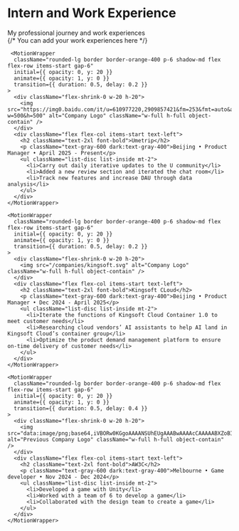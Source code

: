 

<div className="w-full">
  <div className="h-96 w-3/4 bg-gradient-to-r -z-10 from-blue-500 to-red-800 absolute right-0 -top-12 opacity-10 dark:opacity-20 !blur-3xl rounded-full"></div>
  <div className="flex flex-col w-full justify-start h-24 items-center my-3 mt-12">
    <h1 className="text-5xl font-bold underline decoration-orange-400 underline-offset-4">
      Intern and Work Experience
    </h1>
    <div className="mt-6">
      My professional journey and work experiences
    </div>
  </div>
  
  <div className="mt-10 space-y-12">
    {/* You can add your work experiences here */}
    
     <MotionWrapper 
      className="rounded-lg border border-orange-400 p-6 shadow-md flex flex-row items-start gap-6"
      initial={{ opacity: 0, y: 20 }}
      animate={{ opacity: 1, y: 0 }}
      transition={{ duration: 0.5, delay: 0.2 }}
    >
      <div className="flex-shrink-0 w-20 h-20">
        <img src="https://img0.baidu.com/it/u=610977220,2909857421&fm=253&fmt=auto&app=138&f=PNG?w=500&h=500" alt="Company Logo" className="w-full h-full object-contain" />
      </div>
      <div className="flex flex-col items-start text-left">
        <h2 className="text-2xl font-bold">Umetrip</h2>
        <p className="text-gray-600 dark:text-gray-400">Beijing • Product Manager • April 2025 - Present</p>
        <ul className="list-disc list-inside mt-2">
          <li>Carry out daily iterative updates to the U community</li>
          <li>Added a new review section and iterated the chat room</li>
          <li>Track new features and increase DAU through data analysis</li>
        </ul>
      </div>
    </MotionWrapper>
     
    <MotionWrapper 
      className="rounded-lg border border-orange-400 p-6 shadow-md flex flex-row items-start gap-6"
      initial={{ opacity: 0, y: 20 }}
      animate={{ opacity: 1, y: 0 }}
      transition={{ duration: 0.5, delay: 0.2 }}
    >
      <div className="flex-shrink-0 w-20 h-20">
        <img src="/companies/kingsoft.svg" alt="Company Logo" className="w-full h-full object-contain" />
      </div>
      <div className="flex flex-col items-start text-left">
        <h2 className="text-2xl font-bold">Kingsoft CLoud</h2>
        <p className="text-gray-600 dark:text-gray-400">Beijing • Product Manager • Dec 2024 - April 2025</p>
        <ul className="list-disc list-inside mt-2">
          <li>Iterate the functions of Kingsoft Cloud Container 1.0 to meet customer needs</li>
          <li>Researching cloud vendors’ AI assistants to help AI land in Kingsoft Cloud’s container group</li>
          <li>Optimize the product demand management platform to ensure on-time delivery of customer needs</li>
        </ul>
      </div>
    </MotionWrapper>
    
    <MotionWrapper 
      className="rounded-lg border border-orange-400 p-6 shadow-md flex flex-row items-start gap-6"
      initial={{ opacity: 0, y: 20 }}
      animate={{ opacity: 1, y: 0 }}
      transition={{ duration: 0.5, delay: 0.4 }}
    >
      <div className="flex-shrink-0 w-20 h-20">
        <img src="data:image/png;base64,iVBORw0KGgoAAAANSUhEUgAAABwAAAAcCAAAAABXZoBIAAAA5UlEQVR4AWJgxQMGrSQDCGBQACbIEAZhIAiC44N3aCxeIFF4gay3SGQ1DoWqF/h6hW2CT6pqzzS5/xzbpv9BbS4z2WxuY5NZamAw8xb62eaODXKNlGc4KAKInOJUYR8eb3gpPnAPz2OphZQ8LjBljxsMcp4V3qROcA5PAbtwj32FH6kdvBU9PBRfgRXCoh7BVN7AKNhW2OoaoVGrwXFRqfAr+KBM7tbJ24fYL+oOslrPZXKBT6kDZfJF5YkKR6l31smvMnl7PKe/nx1gVlwr7PTlHlo3G6BJZtNvsOjAHlsQMLRSHwCKSbzTeC3BegAAAABJRU5ErkJggg==" alt="Previous Company Logo" className="w-full h-full object-contain" />
      </div>
      <div className="flex flex-col items-start text-left">
        <h2 className="text-2xl font-bold">AW3C</h2>
        <p className="text-gray-600 dark:text-gray-400">Melbourne • Game developer • Nov 2024 - Dec 2024</p>
        <ul className="list-disc list-inside mt-2">
          <li>Developed a game with Unity</li>
          <li>Worked with a team of 6 to develop a game</li>
          <li>Collaborated with the design team to create a game</li>
        </ul>
      </div>
    </MotionWrapper>

  </div>
  
  <Top />
</div>